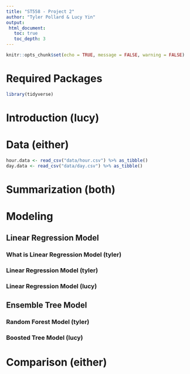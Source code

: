 ```yaml
---
title: "ST558 - Project 2"
author: "Tyler Pollard & Lucy Yin"
output: 
 html_document:
   toc: true
   toc_depth: 3
---
```


```r
knitr::opts_chunk$set(echo = TRUE, message = FALSE, warning = FALSE)
```
# Required Packages
```r
library(tidyverse)
```

# Introduction (lucy)
  
  
# Data (either)
```r
hour.data <- read_csv("data/hour.csv") %>% as_tibble()
day.data <- read_csv("data/day.csv") %>% as_tibble()
```

# Summarization (both)

  
# Modeling
## Linear Regression Model
### What is Linear Regression Model (tyler)
  
### Linear Regression Model (tyler)

### Linear Regression Model (lucy)
  
  
## Ensemble Tree Model
### Random Forest Model (tyler)

### Boosted Tree Model (lucy)
  
  
  
# Comparison (either)
